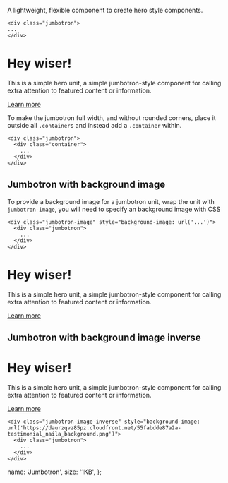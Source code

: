
A lightweight, flexible component to create hero style components.

    <div class="jumbotron">
    ...
    </div>

<div className="jumbotron">
  <h1>Hey wiser!</h1>
  <p>
    This is a simple hero unit, a simple jumbotron-style component for calling extra attention to
    featured content or information.
  </p>
  <p>
    <a className="btn btn-primary" href="#" role="button">
      Learn more
    </a>
  </p>
</div>

To make the jumbotron full width, and without rounded corners, place it outside all <code>.container</code>s and instead add a <code>.container</code> within.

    <div class="jumbotron">
      <div class="container">
        ...
      </div>
    </div>

## Jumbotron with background image

To provide a background image for a jumbotron unit, wrap the unit with <code> jumbotron-image</code>, you will need to specify an background image with CSS

<div
  className="jumbotron-image"
  style={{
    backgroundImage:
      "url('https://daurzqvz85pz.cloudfront.net/55fabdde87a2a-testimonial_naila_background.png')",
  }}
>

    <div class="jumbotron-image" style="background-image: url('...')">
      <div class="jumbotron">
        ...
      </div>
    </div>

  <div className="jumbotron">
    <h1>Hey wiser!</h1>
    <p>
      This is a simple hero unit, a simple jumbotron-style component for calling extra attention to
      featured content or information.
    </p>
    <p>
      <a className="btn btn-primary" href="#" role="button">
        Learn more
      </a>
    </p>
  </div>
</div>

## Jumbotron with background image inverse

<div
  className="jumbotron-image-inverse"
  style={{
    backgroundImage:
      "url('https://daurzqvz85pz.cloudfront.net/55fabdde87a2a-testimonial_naila_background.png')",
  }}
>
  <div className="jumbotron">
    <h1>Hey wiser!</h1>
    <p>
      This is a simple hero unit, a simple jumbotron-style component for calling extra attention to
      featured content or information.
    </p>
    <p>
      <a className="btn btn-primary btn-lg" href="#" role="button">
        Learn more
      </a>
    </p>
  </div>
</div>

    <div class="jumbotron-image-inverse" style="background-image: url('https://daurzqvz85pz.cloudfront.net/55fabdde87a2a-testimonial_naila_background.png')">
      <div class="jumbotron">
        ...
      </div>
    </div>

  name: 'Jumbotron',
  size: '1KB',
};
